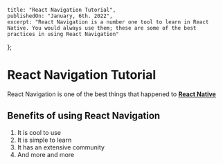 
<Meta title="React Navigation Tutorial - PressBlog" />

    title: "React Navigation Tutorial",
    publishedOn: "January, 6th. 2022",
    excerpt: "React Navigation is a number one tool to learn in React Native. You would always use them; these are some of the best practices in using React Navigation"
};

# React Navigation Tutorial

React Navigation is one of the best things that happened to [**React Native**](https://cnn.com)

## Benefits of using React Navigation

1. It is cool to use
2. It is simple to learn
3. It has an extensive community
4. And more and more
